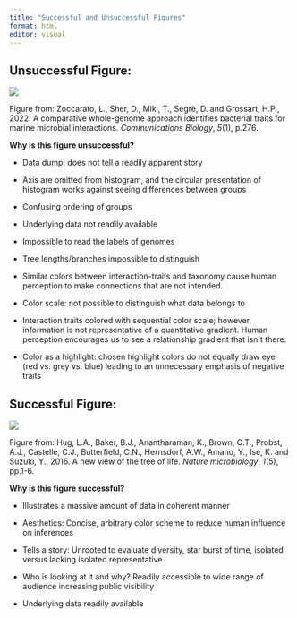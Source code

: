```yaml
---
title: "Successful and Unsuccessful Figures"
format: html
editor: visual
---
```


## Unsuccessful Figure: 

![](images/Compartive_whole_genome.webp)

Figure from: Zoccarato, L., Sher, D., Miki, T., Segrè, D. and Grossart, H.P., 2022. A comparative whole-genome approach identifies bacterial traits for marine microbial interactions. *Communications Biology*, *5*(1), p.276.

**Why is this figure unsuccessful?**

-   Data dump: does not tell a readily apparent story

-   Axis are omitted from histogram, and the circular presentation of histogram works against seeing differences between groups

-   Confusing ordering of groups

-   Underlying data not readily available

-   Impossible to read the labels of genomes

-   Tree lengths/branches impossible to distinguish

-   Similar colors between interaction-traits and taxonomy cause human perception to make connections that are not intended.

-   Color scale: not possible to distinguish what data belongs to

-   Interaction traits colored with sequential color scale; however, information is not representative of a quantitative gradient. Human perception encourages us to see a relationship gradient that isn\'t there.

-   Color as a highlight: chosen highlight colors do not equally draw eye (red vs. grey vs. blue) leading to an unnecessary emphasis of negative traits

## Successful Figure: 

![](images/Tree_Life.jpeg)

Figure from: Hug, L.A., Baker, B.J., Anantharaman, K., Brown, C.T., Probst, A.J., Castelle, C.J., Butterfield, C.N., Hernsdorf, A.W., Amano, Y., Ise, K. and Suzuki, Y., 2016. A new view of the tree of life. *Nature microbiology*, *1*(5), pp.1-6.

**Why is this figure successful?**

-   Illustrates a massive amount of data in coherent manner

-   Aesthetics: Concise, arbitrary color scheme to reduce human influence on inferences

-   Tells a story: Unrooted to evaluate diversity, star burst of time, isolated versus lacking isolated representative

-   Who is looking at it and why? Readily accessible to wide range of audience increasing public visibility

-   Underlying data readily available
